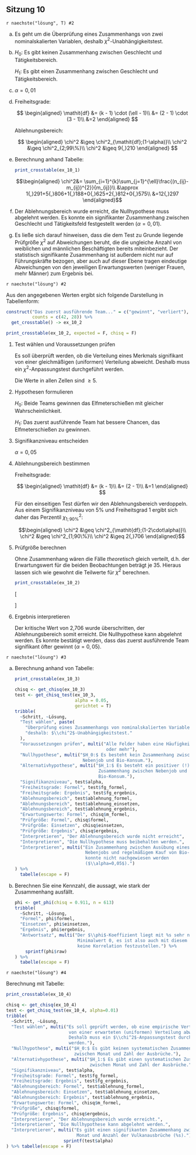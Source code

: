 ## Sitzung 10 {-}

`r naechste("lösung", T) #2`

a) Es geht um die Überprüfung eines Zusammenhangs von zwei nominalskalierten Variablen, deshalb $\chi^2$-Unabhängigkeitstest.

b) $H_0:$ Es gibt keinen Zusammenhang zwischen Geschlecht und Tätigkeitsbereich.

    $H_1:$ Es gibt einen Zusammenhang zwischen Geschlecht und Tätigkeitsbereich.

c) $\alpha=0{,}01$

d) Freiheitsgrade:

    $$
    \begin{aligned}
    \mathit{df} &= (k - 1) \cdot (\ell - 1)\\
     &= (2 - 1) \cdot (3 - 1)\\
    &=2
    \end{aligned}
    $$

    Ablehnungsbereich:

    $$
    \begin{aligned}
    \chi^2 &\geq \chi^2_{\mathit{df};(1-\alpha)}\\
    \chi^2 &\geq \chi^2_{2;99\%}\\
    \chi^2 &\geq 9{,}210
    \end{aligned}
    $$

e) Berechnung anhand Tabelle:

    ```r
    print_crosstable(ex_10_1)
    ```

    $$\begin{aligned}
    \chi^2&= \sum_{i=1}^{k}\sum_{j=1}^{\ell}\frac{(n_{ij}-m_{ij})^{2}}{m_{ij}}\\
    &\approx 1{,}291+5{,}806+1{,}188+0{,}625+2{,}812+0{,}575\\
    &=12{,}297
    \end{aligned}$$

f) Der Ablehnungsbereich wurde erreicht, die Nullhypothese muss abgelehnt werden. Es konnte ein signifikanter Zusammenhang zwischen Geschlecht und Tätigkeitsfeld festgestellt werden ($\alpha=0{,}01$).

g) Es ließe sich darauf hinweisen, dass die dem Test zu Grunde liegende Prüfgröße $\chi^2$ auf Abweichungen beruht, die die ungleiche Anzahl von weiblichen und männlichen Beschäftigten bereits miteinbezieht. Der statistisch signifikante Zusammenhang ist außerdem nicht nur auf Führungskräfte bezogen, aber auch auf dieser Ebene tragen eindeutige Abweichungen von den jeweiligen Erwartungswerten (weniger Frauen, mehr Männer) zum Ergebnis bei.

`r naechste("lösung") #2`

Aus den angegebenen Werten ergibt sich folgende Darstellung in Tabellenform:

```r
construct("Das zuerst ausführende Team..." = c("gewinnt", "verliert"),
          counts = c(42, 28)) %>%
  get_crosstable() -> ex_10_2

print_crosstable(ex_10_2, expected = F, chisq = F)
```

1. Test wählen und Voraussetzungen prüfen

    Es soll überprüft werden, ob die Verteilung eines Merkmals signifikant von einer gleichmäßigen (uniformen) Verteilung abweicht. Deshalb muss ein $\chi^2$-Anpassungstest durchgeführt werden.

    Die Werte in allen Zellen sind $\geq 5$.

2. Hypothesen formulieren

    $H_0:$ Beide Teams gewinnen das Elfmeterschießen mit gleicher Wahrscheinlichkeit.

    $H_1:$ Das zuerst ausführende Team hat bessere Chancen, das Elfmeterschießen zu gewinnen.

3. Signifikanzniveau entscheiden

    $\alpha=0{,}05$

4. Ablehnungsbereich bestimmen

    Freiheitsgrade:

    $$
    \begin{aligned}
    \mathit{df} &= (k - 1)\\
     &= (2 - 1)\\
    &=1
    \end{aligned}
    $$

    Für den einseitigen Test dürfen wir den Ablehnungsbereich verdoppeln. Aus einem Signifikanzniveau von 5% und Freiheitsgrad 1 ergibt sich daher das Perzentil $\chi^2_{1;90\%}$:

    $$\begin{aligned}
    \chi^2 &\geq \chi^2_{\mathit{df};(1-2\cdot\alpha)}\\
    \chi^2 &\geq \chi^2_{1;90\%}\\
    \chi^2 &\geq 2{,}706
    \end{aligned}$$

5. Prüfgröße berechnen

    Ohne Zusammenhang wären die Fälle *theoretisch* gleich verteilt, d.h. der Erwartungswert für die beiden Beobachtungen beträgt je 35. Hieraus lassen sich wie gewohnt die Teilwerte für $\chi^2$ berechnen.

    ```r
    print_crosstable(ex_10_2)
    ```

    \[\begin{aligned}
    \chi^2 = 2{,}8
    \end{aligned}\]

6. Ergebnis interpretieren

    Der kritische Wert von 2,706 wurde überschritten, der Ablehnungsbereich somit erreicht. Die Nullhypothese kann abgelehnt werden. Es konnte bestätigt werden, dass das zuerst ausführende Team signifikant öfter gewinnt ($\alpha=0{,}05$).

`r naechste("lösung") #3`

a) Berechnung anhand von Tabelle:

    ```r
    print_crosstable(ex_10_3)
    ```

    ```r
    chisq <- get_chisq(ex_10_3)
    test <- get_chisq_test(ex_10_3,
                           alpha = 0.05,
                           gerichtet = T)
    tribble(
      ~Schritt, ~Lösung,
      "Test wählen", paste(
        "Überprüfung eines Zusammenhangs von nominalskalierten Variablen,",
        "deshalb: $\\chi^2$-Unabhängigkeitstest."
      ),
      "Voraussetzungen prüfen", multi("Alle Felder haben eine Häufigkeit von 5
                                       oder mehr"),
      "Nullhypothese", multi("$H_0:$ Es besteht kein Zusammenhang zwischen
                              Nebenjob und Bio-Konsum."),
      "Alternativhypothese", multi("$H_1:$ Es besteht ein positiver (!)
                                    Zusammenhang zwischen Nebenjob und
                                    Bio-Konsum."),
      "Signifikanzniveau", test$alpha,
      "Freiheitsgrade: Formel", test$fg_formel,
      "Freiheitsgrade: Ergebnis", test$fg_ergebnis,
      "Ablehnungsbereich", test$ablehnung_formel,
      "Ablehnungsbereich", test$ablehnung_einsetzen,
      "Ablehnungsbereich", test$ablehnung_ergebnis,
      "Erwartungswerte: Formel", chisq$m_formel,
      "Prüfgröße: Formel", chisq$formel,
      "Prüfgröße: Einsetzen", chisq$einsetzen,
      "Prüfgröße: Ergebnis", chisq$ergebnis,
      "Interpretieren", "Der Ablehnungsbereich wurde nicht erreicht",
      "Interpretieren", "Die Nullhypothese muss beibehalten werden.",
      "Interpretieren", multi("Ein Zusammenhang zwischen Ausübung eines
                               Nebenjobs und regelmäßigem Kauf von Bio-Produkten
                               konnte nicht nachgewiesen werden
                               ($\\alpha=0,05$).")
    ) %>%
      tabelle(escape = F)
    ```

b) Berechnen Sie eine Kennzahl, die aussagt, wie stark der Zusammenhang ausfällt.

    ```r
    phi <- get_phi(chisq = 0.911, n = 613)
    tribble(
      ~Schritt, ~Lösung,
      "Formel", phi$formel,
      "Einsetzen", phi$einsetzen,
      "Ergebnis", phi$ergebnis,
      "Antwortsatz", multi("Der $\\phi$-Koeffizient liegt mit %s sehr nah am
                            Minimalwert 0, es ist also auch mit diesem Kennwert
                            keine Korrelation festzustellen.") %>%
        sprintf(phi$raw)
    ) %>%
      tabelle(escape = F)
    ```

`r naechste("lösung") #4`

Berechnung mit Tabelle:

```r
print_crosstable(ex_10_4)
```

```r
chisq <- get_chisq(ex_10_4)
test <- get_chisq_test(ex_10_4, alpha=0.01)
tribble(
  ~Schritt, ~Lösung,
  "Test wählen", multi("Es soll geprüft werden, ob eine empirische Verteilung
                        von einer erwarteten (uniformen) Verteilung abweicht.
                        Deshalb muss ein $\\chi^2$-Anpassungstest durchgeführt
                        werden."),
  "Nullhypothese", multi("$H_0:$ Es gibt keinen systematischen Zusammenhang
                          zwischen Monat und Zahl der Ausbrüche."),
  "Alternativhypothese", multi("$H_1:$ Es gibt einen systematischen Zusammenhang
                                zwischen Monat und Zahl der Ausbrüche."),
  "Signifikanzniveau", test$alpha,
  "Freiheitsgrade: Formel", test$fg_formel,
  "Freiheitsgrade: Ergebnis", test$fg_ergebnis,
  "Ablehnungsbereich: Formel", test$ablehnung_formel,
  "Ablehnungsbereich: Einsetzen", test$ablehnung_einsetzen,
  "Ablehnungsbereich: Ergebnis", test$ablehnung_ergebnis,
  "Erwartungswerte: Formel", chisq$m_formel,
  "Prüfgröße", chisq$formel,
  "Prüfgröße: Ergebnis", chisq$ergebnis,
  "Interpretieren", "Der Ablehnungsbereich wurde erreicht.",
  "Interpretieren", "Die Nullhypothese kann abgelehnt werden.",
  "Interpretieren", multi("Es gibt einen signifikanten Zusammenhang zwischen
                           Monat und Anzahl der Vulkanausbrüche (%s).") %>%
                      sprintf(test$alpha)
) %>% tabelle(escape = F)
```
